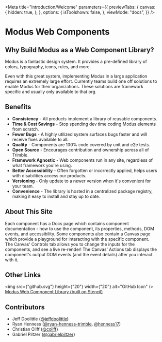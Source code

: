 
<Meta
  title="Introduction/Welcome"
  parameters={{
    previewTabs: {
      canvas: {
        hidden: true,
      },
    },
    options: {
      isToolshown: false,
    },
    viewMode: "docs",
  }}
/>

# Modus Web Components

## Why Build Modus as a Web Component Library?

Modus is a fantastic design system. It provides a pre-defined library of colors, typography, icons, rules, and more.

Even with this great system, implementing Modus in a large application requires an extremely large effort. Currently teams build one off solutions to enable Modus for their organizations. These solutions are framework specific and usually only available to that org.

## Benefits

- **Consistency** - All products implement a library of reusable components.
- **Time & Cost Savings** - Stop spending dev time coding Modus elements from scratch.
- **Fewer Bugs** - A highly utilized system surfaces bugs faster and will receive fixes available to all.
- **Quality** - Components are 100% code covered by unit and e2e tests.
- **Open Source** - Encourages contribution and ownership across all of Trimble.
- **Framework Agnostic** - Web components run in any site, regardless of what framework you're using.
- **Better Accessibility** - Often forgotten or incorrectly applied, helps users with disabilities access our products.
- **Versioning** - Only update to a newer version when it's convenient for your team.
- **Convenience** - The library is hosted in a centralized package registry, making it easy to install and stay up to date.

## About This Site

Each component has a Docs page which contains component documentation - how to use the component, its properties, methods, DOM events, and accessibility. Some components also contain a Canvas page which provide a playground for interacting with the specific component. The Canvas' Controls tab allows you to change the inputs for the components, and see a live re-render! The Canvas' Actions tab displays the component's output DOM events (and the event details) after you interact with it.

## Other Links

<img src={"github.svg"} height={"20"} width={"20"} alt="GitHub Icon" /> <a href="https://github.com/trimble-oss/modus-web-components" target="_blank">
  Modus Web Component Library (built on Stencil)
</a>

## Contributors

- Jeff Doolittle ([@jeffdoolittle](https://github.com/jeffdoolittle))
- Ryan Henness ([@ryan-henness-trimble](https://github.com/ryan-henness-trimble), [@henness17](https://github.com/henness17))
- Christian Oliff ([@coliff](https://github.com/coliff))
- Gabriel Piltzer ([@gabrielpiltzer](https://www.linkedin.com/in/gabrielpiltzer/))
